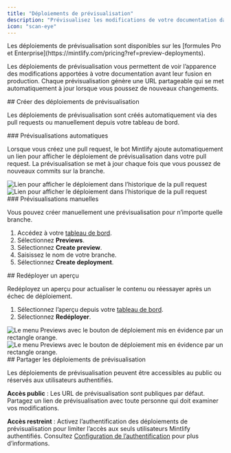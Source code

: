 ```yaml
---
title: "Déploiements de prévisualisation"
description: "Prévisualisez les modifications de votre documentation dans un déploiement en direct"
icon: "scan-eye"
---
```


<Info>
  Les déploiements de prévisualisation sont disponibles sur les [formules Pro et Enterprise](https://mintlify.com/pricing?ref=preview-deployments).
</Info>

Les déploiements de prévisualisation vous permettent de voir l’apparence des modifications apportées à votre documentation avant leur fusion en production. Chaque prévisualisation génère une URL partageable qui se met automatiquement à jour lorsque vous poussez de nouveaux changements.

<div id="creating-preview-deployments">
  ## Créer des déploiements de prévisualisation
</div>

Les déploiements de prévisualisation sont créés automatiquement via des pull requests ou manuellement depuis votre tableau de bord.

<div id="automatic-previews">
  ### Prévisualisations automatiques
</div>

Lorsque vous créez une pull request, le bot Mintlify ajoute automatiquement un lien pour afficher le déploiement de prévisualisation dans votre pull request. La prévisualisation se met à jour chaque fois que vous poussez de nouveaux commits sur la branche.

<Frame>
  <img src="/images/previews/preview-deployment-light.png" alt="Lien pour afficher le déploiement dans l’historique de la pull request" className="block dark:hidden" />

  <img src="/images/previews/preview-deployment-dark.png" alt="Lien pour afficher le déploiement dans l’historique de la pull request" className="hidden dark:block" />
</Frame>

<div id="manual-previews">
  ### Prévisualisations manuelles
</div>

Vous pouvez créer manuellement une prévisualisation pour n’importe quelle branche.

1. Accédez à votre [tableau de bord](https://dashboard.mintlify.com/).
2. Sélectionnez **Previews**.
3. Sélectionnez **Create preview**.
4. Saisissez le nom de votre branche.
5. Sélectionnez **Create deployment**.

<div id="redeploying-a-preview">
  ## Redéployer un aperçu
</div>

Redéployez un aperçu pour actualiser le contenu ou réessayer après un échec de déploiement.

1. Sélectionnez l’aperçu depuis votre [tableau de bord](https://dashboard.mintlify.com/).
2. Sélectionnez **Redéployer**.

<Frame>
  <img src="/images/previews/redeploy-preview-light.png" alt="Le menu Previews avec le bouton de déploiement mis en évidence par un rectangle orange." className="block dark:hidden" />

  <img src="/images/previews/redeploy-preview-dark.png" alt="Le menu Previews avec le bouton de déploiement mis en évidence par un rectangle orange." className="hidden dark:block" />
</Frame>

<div id="sharing-preview-deployments">
  ## Partager les déploiements de prévisualisation
</div>

Les déploiements de prévisualisation peuvent être accessibles au public ou réservés aux utilisateurs authentifiés.

**Accès public** : Les URL de prévisualisation sont publiques par défaut. Partagez un lien de prévisualisation avec toute personne qui doit examiner vos modifications.

**Accès restreint** : Activez l’authentification des déploiements de prévisualisation pour limiter l’accès aux seuls utilisateurs Mintlify authentifiés. Consultez [Configuration de l’authentification](/fr/authentication-personalization/authentication-setup) pour plus d’informations.
